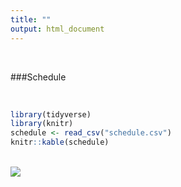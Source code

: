 ```yaml
---
title: ""
output: html_document
---
```

<br>

###Schedule  

<br>

```r
library(tidyverse)
library(knitr)
schedule <- read_csv("schedule.csv")
knitr::kable(schedule)

```

<br>
![](./hogwarts_castle.jpg)  
<br>